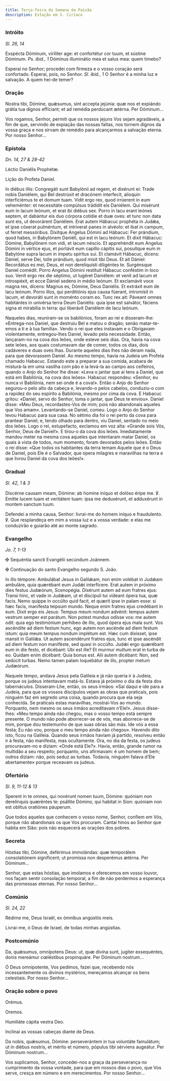 ```yaml
---
title: Terça-feira da Semana da Paixão
description: Estação em S. Ciríaco
---
```


### Intróito

<em>Sl. 26, 14</em>

<div class="side-by-side not-content">

Exspécta Dóminum, viríliter age: et confortétur cor tuum, et sústine Dóminum. <em>Ps. ibid., 1</em> Dóminus illuminátio mea et salus mea: quem timebo?

Esperai no Senhor; procedei com firmeza e o vosso coração será confortado. Esperai, pois, no Senhor. <em>Sl. ibid., 1</em> O Senhor é a minha luz e salvação. A quem hei-de temer?

</div>

### Oração

<div class="side-by-side not-content">

Nostra tibi, Dómine, quǽsumus, sint accepta jejúnia: quæ nos et expiándo grátia tua dignos effíciant; et ad remédia perdúcant ætérna. Per Dóminum...

Vos rogamos, Senhor, permiti que os nossos jejuns Vos sejam agradáveis, a fim de que, servindo de expiação das nossas faltas, nos tornem dignos da vossa graça e nos sirvam de remédio para alcançarmos a salvação eterna. Por nosso Senhor...

</div>

### Epístola

<em>Dn. 14, 27 & 28-42</em>

<div class="side-by-side not-content">

Léctio Daniélis Prophétæ.

Lição do Profeta Daniel.

In diébus illis: Congregáti sunt Babylónii ad regem, et dixérunt ei: Trade nobis Daniélem, qui Bel destrúxit et dracónem interfecit, alioquin interficiémus te et domum tuam. Vidit ergo rex, quod irrúerent in eum veheménter: et necessitáte compúlsus trádidit eis Daniélem. Qui misérunt eum in lacum leónum, et erat ibi diébus sex. Porro in lacu erant leónes septem, et dabántur eis duo córpora cotídie et duæ oves: et tunc non data sunt eis, ut devorárent Daniélem. Erat autem Hábacuc prophéta in Judǽa, et ipse cóxerat pulméntum, et intríverat panes in alvéolo: et ibat in campum, ut ferret messóribus. Dixítque Angelus Dómini ad Hábacuc: Fer prándium, quod habes, in Babylónem Daniéli, qui est in lacu leónum. Et dixit Hábacuc: Dómine, Babylónem non vidi, et lacum néscio. Et apprehéndit eum Angelus Dómini in vértice ejus, et portávit eum capíllo cápitis sui, posuítque eum in Babylóne supra lacum in ímpetu spíritus sui. Et clamávit Hábacuc, dicens: Dániel, serve Dei, tolle prándium, quod misit tibi Deus. Et ait Dániel: Recordátus es mei, Deus, et non dereliquísti diligéntes te. Surgénsque Daniel comédit. Porro Angelus Dómini restítuit Hábacuc conféstim in loco suo. Venit ergo rex die séptimo, ut lugéret Daniélem: et venit ad lacum et introspéxit, et ecce Dániel sedens in médio leónum. Et exclamávit voce magna rex, dicens: Magnus es, Dómine, Deus Daniélis. Et extráxit eum de lacu leónum. Porro illos, qui perditiónis ejus causa fúerant, intromísit in lacum, et devoráti sunt in moménto coram eo. Tunc rex ait: Páveant omnes habitántes in univérsa terra Deum Daniélis: quia ipse est salvátor, fáciens signa et mirabília in terra: qui liberávit Daniélem de lacu leónum.

Naqueles dias, reuniram-se os babilónios, foram ao rei e disseram-lhe: «Entrega-nos Daniel, que destruiu Bel e matou o dragão; senão matar-te-emos a ti e à tua família». Vendo o rei que eles instavam e o Obrigavam violentamente, entregou-lhes Daniel, levado pela necessidade. Então, lançaram-no na cova dos leões, onde esteve seis dias. Ora, havia na cova sete leões, aos quais costumavam dar de comer, todos os dias, dois cadáveres e duas oves lhas. Durante aqueles dias lhes não deram nada, para que devorassem Daniel. Ao mesmo tempo, havia na Judeia um Profeta chamado Habacuc. Estando este a preparar a sua comida, acabara de misturá-la em uma vasilha com pão e ia levá-la ao campo aos ceifeiros, quando o Anjo do Senhor lhe disse: «Leva o jantar que aí tens a Daniel, que está em Babilónia, na cova dos leões». Habacuc respondeu: «Senhor, eu nunca vi Babilónia, nem sei onde é a cova!». Então o Anjo do Senhor segurou-o pelo alto da cabeça e, levando-o pelos cabelos, conduziu-o com a rapidez do seu espírito a Babilónia, mesmo por cima da cova. E Habacuc gritou: «Daniel, servo do Senhor, toma o jantar, que Deus te enviou». Daniel disse: «Meu Deus, recordastes-Vos de mim; pois não abandonais aqueles que Vos amam». Levantando-se Daniel, comeu. Logo o Anjo do Senhor levou Habacuc para sua casa. No sétimo dia foi o rei perto da cova para prantear Daniel; e, tendo olhado para dentro, viu Daniel, sentado no meio dos leões. Logo o rei, estupefacto, exclamou em voz alta: «Grande sois Vós, Senhor, Deus de Daniel!». E tirou-o da cova dos leões. Imediatamente mandou meter na mesma cova aqueles que intentaram matar Daniel, os quais à vista de todos, num momento, foram devorados pelos leões. Então o rei disse: «Que todos os habitantes da terra temam Aquele que é o Deus de Daniel, pois Ele é o Salvador, que opera milagres e maravilhas na terra e que livrou Daniel da cova dos leões!».

</div>

### Gradual

<em>Sl. 42, 1 & 3</em>

<div class="side-by-side not-content">

Discérne causam meam, Dómine: ab homine iníquo et dolóso éripe me. ℣. Emítte lucem tuam et veritátem tuam: ipsa me deduxérunt, et adduxérunt in montem sanctum tuum.

Defendei a minha causa, Senhor: livrai-me do homem iníquo e fraudulento. ℣. Que resplandeça em mim a vossa luz e a vossa verdade: e elas me conduzirão e guiarão até ao monte sagrado.

</div>

### Evangelho

<em>Jo. 7, 1-13</em>

<div class="side-by-side not-content">

<span class="cross text-red-500">✠</span> Sequéntia sancti Evangélii secúndum Joánnem.

<span class="cross text-red-500">✠</span> Continuação do santo Evangelho segundo S. João.

In illo témpore: Ambulábat Jesus in Galilǽam, non enim volébat in Judǽam ambuláre, quia quærébant eum Judǽi interfícere. Erat autem in próximo dies festus Judæórum, Scenopégia. Dixérunt autem ad eum fratres ejus: Transi hinc, et vade in Judǽam, ut et discípuli tui vídeant ópera tua, quæ facis. Nemo quippe in occúlto quid facit, et quærit ipse in palam esse: si hæc facis, manifesta teipsum mundo. Neque enim fratres ejus credébant in eum. Dixit ergo eis Jesus: Tempus meum nondum advénit: tempus autem vestrum semper est parátum. Non potest mundus odísse vos: me autem odit: quia ego testimónium perhíbeo de illo, quod ópera ejus mala sunt. Vos ascéndite ad diem festum hunc, ego autem non ascénde ad diem festum istum: quia meum tempus nondum implétum est. Hæc cum dixísset, ipse mansit in Galilǽa. Ut autem ascendérunt fratres ejus, tunc et ipse ascéndit ad diem festum non maniféste, sed quasi in occúlto. Judǽi ergo quærébant eum in die festo, et dicébant: Ubi est ille? Et murmur multum erat in turba de eo. Quidam enim dicébant: Quia bonus est. Alii autem dicébant: Non, sed sedúcit turbas. Nemo tamen palam loquebátur de illo, propter metum Judæórum.

Naquele tempo, andava Jesus pela Galileia e já não queria ir à Judeia, porque os judeus intentavam matá-lo. Estava já próximo o dia da festa dos tabernáculos. Disseram-Lhe, então, os seus irmãos: «Saí daqui e ide para a Judeia, para que os vossos discípulos vejam as obras que praticais, pois ninguém faz em segredo uma coisa, quando procura que ela seja conhecida. Se praticais estas maravilhas, mostrai-Vos ao mundo. Porquanto, nem mesmo os seus irmãos acreditavam n’Ele!». Jesus disse-lhes: «Meu tempo ainda não chegou, mas o vosso tempo está sempre presente. O mundo não pode aborrecer-se de vós, mas aborrece-se de mim, porque dou testemunho de que suas obras são más. Ide vós a essa festa; Eu não vou, porque o meu tempo ainda não chegou». Havendo dito isto, ficou na Galileia. Quando seus irmãos haviam já partido, resolveu então ir à festa, não manifesta, mas ocultamente. Ora, no dia da festa, os judeus procuravam-no e diziam: «Onde está Ele?». Havia, então, grande rumor na multidão a seu respeito; porquanto, uns afirmavam: é um homem de bem; outros diziam: não, pois seduz as turbas. Todavia, ninguém falava d’Ele abertamente» porque receavam os judeus.

</div>

### Ofertório

<em>Sl. 9, 11-12 & 13</em>

<div class="side-by-side not-content">

Sperent in te omnes, qui novérunt nomen tuum, Dómine: quóniam non derelínquis quæréntes te: psállite Dómino, qui habitat in Sion: quóniam non est oblítus oratiónes páuperum.

Que todos aqueles que conhecem o vosso nome, Senhor, confiem em Vós, porque não abandonais os que Vos procuram. Cantai hinos ao Senhor que habita em Sião: pois não esquecerá as orações dos pobres.

</div>

### Secreta

<div class="side-by-side not-content">

Hóstias tibi, Dómine, deférimus immolándas: quæ temporálem consolatiónem signíficent; ut promíssa non desperémus ætérna. Per Dóminum...

Senhor, que estas hóstias, que imolamos e oferecemos em vosso louvor, nos façam sentir consolação temporal, a fim de não perdermos a esperança das promessas eternas. Por nosso Senhor...

</div>

### Comúnio

<em>Sl. 24, 22</em>

<div class="side-by-side not-content">

Rédime me, Deus Israël, ex ómnibus angústiis meis.

Livrai-me, ó Deus de Israel, de todas minhas angústias.

</div>

### Postcomúnio

<div class="side-by-side not-content">

Da, quǽsumus, omnípotens Deus: ut, quæ divína sunt, jugiter exsequéntes, donis mereámur cœléstibus propinquáre. Per Dóminum nostrum...

Ó Deus omnipotente, Vos pedimos, fazei que, recebendo nós incessantemente os divinos mystérios, mereçamos alcançar os bens celestiais. Por nosso Senhor...

</div>

### Oração sobre o povo

<div class="side-by-side not-content">

<span class="text-red-500 text-center">Orémus.</span>

<span class="text-red-500 text-center">Oremos.</span>

Humiliáte cápita vestra Deo.

Inclinai as vossas cabeças diante de Deus.

Da nobis, quǽsumus, Dómine: perseverántem in tua voluntáte famulátum; ut in diébus nostris, et mérito et número, pópulus tibi sérviens augeátur. Per Dóminum nostrum...

Vos suplicamos, Senhor, concedei-nos a graça da perseverança no cumprimento da vossa vontade, para que em nossos dias o povo, que Vos serve, cresça em número e em merecimentos. Por nosso Senhor...

</div>
